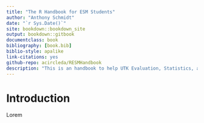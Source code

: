 ```yaml
--- 
title: "The R Handbook for ESM Students"
author: "Anthony Schmidt"
date: "`r Sys.Date()`"
site: bookdown::bookdown_site
output: bookdown::gitbook
documentclass: book
bibliography: [book.bib]
biblio-style: apalike
link-citations: yes
github-repo: acircleda/RESMHandbook
description: "This is an handbook to help UTK Evaluation, Statistics, and Measruement students master R."
---
```


# Introduction
Lorem